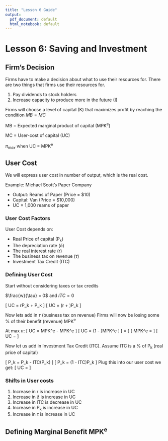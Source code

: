 ```yaml
---
title: "Lesson 6 Guide"
output:
  pdf_document: default
  html_notebook: default
---
```


# Lesson 6: Saving and Investment

## Firm's Decision

Firms have to make a decision about what to use their resources for. There are two
things that firms use their resources for.

1. Pay dividends to stock holders
2. Increase capacity to produce more in the future (I)

Firms will choose a level of capital (K) that maximizes profit by reaching the
condition $MB = MC$

MB = Expected marginal product of capital (MPK^e^)

MC = User-cost of capital (UC)

$\pi_{max}$ when UC = MPK^e^

## User Cost

We will express user cost in number of output, which is the real cost.

Example: Michael Scott's Paper Company

* Output: Reams of Paper (Price = $10)
* Capital: Van (Price = $10,000)
* UC = 1,000 reams of paper

### User Cost Factors

User Cost depends on:

* Real Price of capital (P~k~)
* The depreciation rate ($\delta$)
* The real interest rate (r)
* The business tax on revenue ($\tau$)
* Investment Tax Credit (ITC)

### Defining User Cost

Start without considering taxes or tax credits

$\frac{w}{\tau} = 0$ and $ITC = 0$

\[
UC = rP_k + \delta P_k
\]
\[
UC = (r + \delta)P_k
\]

Now lets add in $\tau$ (business tax on revenue) Firms will now be losing some %
of their benefit (revenue) MPK^e^

At max $\pi$:
\[
UC = MPK^e - \tau MPK^e
\]
\[
UC = (1 - \tau)MPK^e
\]
\[
\frac{(r + \delta)P_k}{1 - \tau} = \frac{(1 - \tau)MPK^e}{1 - \tau}
\]
\[
MPK^e = \frac{(r + \delta)P_k}{1 - \tau}
\]
\[
UC = \frac{(r + \delta)P_k}{1 - \tau}
\]

Now let us add in Investment Tax Credit (ITC). Assume ITC is a % of P~k~ (real price
of capital)

\[
P_k = P_k - ITC(P_k)
\]
\[
P_k = (1 - ITC)P_k
\]
Plug this into our user cost we get:
\[
UC = \frac{(r + \delta)(1 - ITC)P_k}{(1 - \tau)}
\]

### Shifts in User costs

1. Increase in r is increase in UC
2. Increase in $\delta$ is increase in UC
3. Increase in ITC is decrease in UC
4. Increase in P~k~ is increase in UC
5. Increase in $\tau$ is increase in UC

## Defining Marginal Benefit MPK^e^





